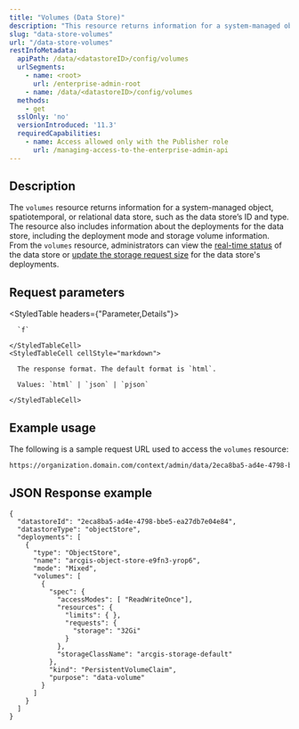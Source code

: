 ```yaml
---
title: "Volumes (Data Store)"
description: "This resource returns information for a system-managed object, spatiotemporal, or relational data store, such as the data store’s ID and type."
slug: "data-store-volumes"
url: "/data-store-volumes"
restInfoMetadata:
  apiPath: /data/<datastoreID>/config/volumes
  urlSegments:
    - name: <root>
      url: /enterprise-admin-root
    - name: /data/<datastoreID>/config/volumes
  methods:
    - get
  sslOnly: 'no'
  versionIntroduced: '11.3'
  requiredCapabilities:
    - name: Access allowed only with the Publisher role
      url: /managing-access-to-the-enterprise-admin-api
---
```


## Description

The `volumes` resource returns information for a system-managed object, spatiotemporal, or relational data store, such as the data store’s ID and type. The resource also includes information about the deployments for the data store, including the deployment mode and storage volume information.
From the `volumes` resource, administrators can view the [real-time status](/data-store-volumes-status) of the data store or [update the storage request size](/edit-data-store-volumes) for the data store's deployments.


## Request parameters

<StyledTable headers={"Parameter,Details"}>
  <StyledTableRow>
    <StyledTableCell cellStyle="markdown">

      `f`

    </StyledTableCell>
    <StyledTableCell cellStyle="markdown">

      The response format. The default format is `html`.

      Values: `html` | `json` | `pjson`

    </StyledTableCell>
  </StyledTableRow>
</StyledTable>


## Example usage

The following is a sample request URL used to access the `volumes` resource:

```markdown
https://organization.domain.com/context/admin/data/2eca8ba5-ad4e-4798-bbe5-ea27db7e04e84/config/volumes?f=pjson

```

## JSON Response example

```other
{
  "datastoreId": "2eca8ba5-ad4e-4798-bbe5-ea27db7e04e84",
  "datastoreType": "objectStore",
  "deployments": [
    {
      "type": "ObjectStore",
      "name": "arcgis-object-store-e9fn3-yrop6",
      "mode": "Mixed",
      "volumes": [
        {
          "spec": {
            "accessModes": [ "ReadWriteOnce"],
            "resources": {
              "limits": { },
              "requests": {
                "storage": "32Gi"
              }
            },
            "storageClassName": "arcgis-storage-default"
          },
          "kind": "PersistentVolumeClaim",
          "purpose": "data-volume"
        }
      ]
    }
  ]
}

```